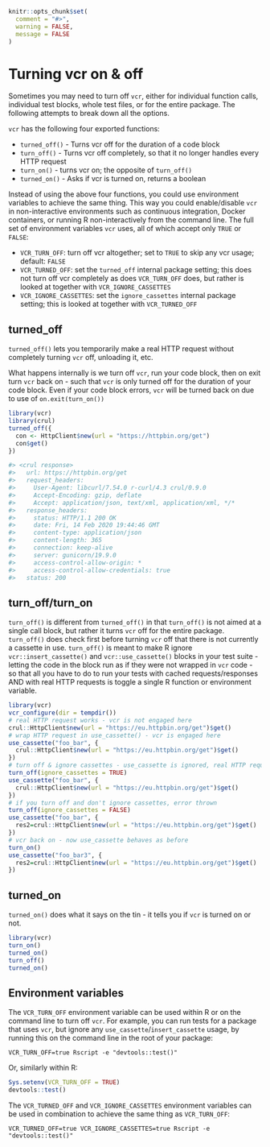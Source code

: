 ```r
knitr::opts_chunk$set(
  comment = "#>",
  warning = FALSE,
  message = FALSE
)
```


# Turning vcr on & off {#lightswitch}

Sometimes you may need to turn off `vcr`, either for individual
function calls, individual test blocks, whole test files, or
for the entire package. The following attempts to break down
all the options.

`vcr` has the following four exported functions:

- `turned_off()` - Turns vcr off for the duration of a code block
- `turn_off()` - Turns vcr off completely, so that it no longer handles every
HTTP request
- `turn_on()` - turns vcr on; the opposite of `turn_off()`
- `turned_on()` - Asks if vcr is turned on, returns a boolean

Instead of using the above four functions, you could use environment
variables to achieve the same thing. This way you could enable/disable
`vcr` in non-interactive environments such as continuous integration,
Docker containers, or running R non-interactively from the command line.
The full set of environment variables `vcr` uses, all of which accept
only `TRUE` or `FALSE`:

- `VCR_TURN_OFF`: turn off vcr altogether; set to `TRUE` to skip any vcr
usage; default: `FALSE`
- `VCR_TURNED_OFF`: set the `turned_off` internal package setting; this
does not turn off vcr completely as does `VCR_TURN_OFF` does, but rather
is looked at together with `VCR_IGNORE_CASSETTES`
- `VCR_IGNORE_CASSETTES`: set the `ignore_cassettes` internal package
setting; this is looked at together with `VCR_TURNED_OFF`

## turned_off {#turned-off}

`turned_off()` lets you temporarily make a real HTTP request without completely turning
`vcr` off, unloading it, etc.

What happens internally is we turn off `vcr`, run your code block, then on exit
turn `vcr` back on - such that `vcr` is only turned off for the duration of your
code block. Even if your code block errors, `vcr` will be turned back on
due to use of `on.exit(turn_on())`

```r
library(vcr)
library(crul)
turned_off({
  con <- HttpClient$new(url = "https://httpbin.org/get")
  con$get()
})
```

```r
#> <crul response>
#>   url: https://httpbin.org/get
#>   request_headers:
#>     User-Agent: libcurl/7.54.0 r-curl/4.3 crul/0.9.0
#>     Accept-Encoding: gzip, deflate
#>     Accept: application/json, text/xml, application/xml, */*
#>   response_headers:
#>     status: HTTP/1.1 200 OK
#>     date: Fri, 14 Feb 2020 19:44:46 GMT
#>     content-type: application/json
#>     content-length: 365
#>     connection: keep-alive
#>     server: gunicorn/19.9.0
#>     access-control-allow-origin: *
#>     access-control-allow-credentials: true
#>   status: 200
```

## turn_off/turn_on {#turn-off-on}

`turn_off()` is different from `turned_off()` in that `turn_off()` is not aimed
at a single call block, but rather it turns `vcr` off for the entire package.
`turn_off()` does check first before turning `vcr` off that there is not currently
a cassette in use. `turn_off()` is meant to make R ignore `vcr::insert_cassette()`
and `vcr::use_cassette()` blocks in your test suite - letting the code in the block
run as if they were not wrapped in `vcr` code - so that all you have to do to run
your tests with cached requests/responses AND with real HTTP requests is toggle
a single R function or environment variable.

```r
library(vcr)
vcr_configure(dir = tempdir())
# real HTTP request works - vcr is not engaged here
crul::HttpClient$new(url = "https://eu.httpbin.org/get")$get()
# wrap HTTP request in use_cassette() - vcr is engaged here
use_cassette("foo_bar", {
  crul::HttpClient$new(url = "https://eu.httpbin.org/get")$get()
})
# turn off & ignore cassettes - use_cassette is ignored, real HTTP request made
turn_off(ignore_cassettes = TRUE)
use_cassette("foo_bar", {
  crul::HttpClient$new(url = "https://eu.httpbin.org/get")$get()
})
# if you turn off and don't ignore cassettes, error thrown
turn_off(ignore_cassettes = FALSE)
use_cassette("foo_bar", {
  res2=crul::HttpClient$new(url = "https://eu.httpbin.org/get")$get()
})
# vcr back on - now use_cassette behaves as before
turn_on()
use_cassette("foo_bar3", {
  res2=crul::HttpClient$new(url = "https://eu.httpbin.org/get")$get()
})
```

## turned_on {#turned-on}

`turned_on()` does what it says on the tin - it tells you if `vcr` is turned on
or not. 

```r
library(vcr)
turn_on()
turned_on()
turn_off()
turned_on()
```

## Environment variables {#lightswitch-env-vars}

The `VCR_TURN_OFF` environment variable can be used within R or on the command line
to turn off `vcr`. For example, you can run tests for a package that uses `vcr`, but
ignore any `use_cassette`/`insert_cassette` usage, by running this on the command
line in the root of your package:

```
VCR_TURN_OFF=true Rscript -e "devtools::test()"
```

Or, similarly within R:

```r
Sys.setenv(VCR_TURN_OFF = TRUE)
devtools::test()
```

The `VCR_TURNED_OFF` and `VCR_IGNORE_CASSETTES` environment variables can be used
in combination to achieve the same thing as `VCR_TURN_OFF`:

```
VCR_TURNED_OFF=true VCR_IGNORE_CASSETTES=true Rscript -e "devtools::test()"
```

